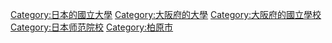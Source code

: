 {{catmore}}
[[Category:日本的國立大學|Category:日本的國立大學]]
[[Category:大阪府的大學|Category:大阪府的大學]]
[[Category:大阪府的國立學校|Category:大阪府的國立學校]]
[[Category:日本师范院校|Category:日本师范院校]]
[[Category:柏原市|Category:柏原市]]